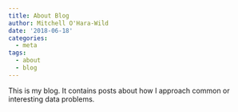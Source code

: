```yaml
---
title: About Blog
author: Mitchell O'Hara-Wild
date: '2018-06-18'
categories:
  - meta
tags:
  - about
  - blog
---
```


This is my blog. It contains posts about how I approach common or interesting data problems.